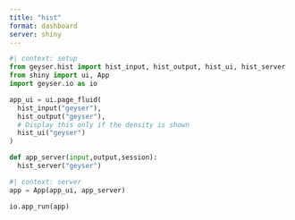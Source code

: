 ```yaml
---
title: "hist"
format: dashboard
server: shiny
---
```


```python
#| context: setup
from geyser.hist import hist_input, hist_output, hist_ui, hist_server
from shiny import ui, App
import geyser.io as io
```

```python
app_ui = ui.page_fluid(
  hist_input("geyser"),
  hist_output("geyser"),
  # Display this only if the density is shown
  hist_ui("geyser")
)
```

```python
def app_server(input,output,session):
  hist_server("geyser")
```

```python
#| context: server  
app = App(app_ui, app_server)

io.app_run(app)
```
